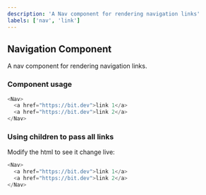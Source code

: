 ```yaml
---
description: 'A Nav component for rendering navigation links'
labels: ['nav', 'link']
---
```



## Navigation Component

A nav component for rendering navigation links.

### Component usage

```js
<Nav>
  <a href="https://bit.dev">link 1</a>
  <a href="https://bit.dev">link 2</a>
</Nav>
```

### Using children to pass all links

Modify the html to see it change live:

```js live
<Nav>
  <a href="https://bit.dev">link 1</a>
  <a href="https://bit.dev">link 2</a>
</Nav>
```
